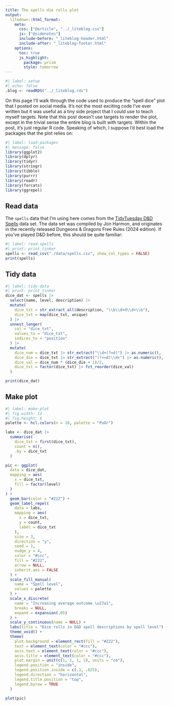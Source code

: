 ```yaml
---
title: The spells die rolls plot
output:
  litedown::html_format:
    meta:
      css: ["@article", "../_liteblog.css"]
      js: ["@sidenotes"]
      include-before: "_liteblog-header.html"
      include-after: "_liteblog-footer.html"
    options:
      toc: true
      js_highlight:
        package: prism
        style: tomorrow
---
```


```r
#| label: setup
#| echo: false
.blog <- readRDS("../_liteblog.rds")
```

On this page I'll walk through the code used to produce the "spell dice" plot that I posted on social media. It's not the most exciting code I've ever written but it was useful as a tiny side project that I could use to teach myself targets. Note that this post doesn't use targets to render the plot, except in the trivial sense the entire blog is built with targets. Within the post, it's just regular R code. Speaking of which, I suppose I'd best load the packages that the plot relies on:

```r
#| label: load-packages
#| message: false
library(ggplot2)
library(dplyr)
library(tidyr)
library(stringr)
library(tibble)
library(purrr)
library(readr)
library(forcats)
library(ggrepel)
```

## Read data

The `spells` data that I'm using here comes from the [TidyTuesday D&D Spells](https://github.com/rfordatascience/tidytuesday/tree/main/data/2024/2024-12-17) data set. The data set was compiled by Jon Harmon, and originates in the recently released Dungeons & Dragons Free Rules (2024 edition). If you've played D&D before, this should be quite familiar:

```r
#| label: read-spells
#| print: print_tinker
spells <- read_csv("./data/spells.csv", show_col_types = FALSE)
print(spells)
```

## Tidy data

```r
#| label: tidy-data
#| print: print_tinker
dice_dat <- spells |>
  select(name, level, description) |>
  mutate(
    dice_txt = str_extract_all(description, "\\b\\d+d\\d+\\b"),
    dice_txt = map(dice_txt, unique)
  ) |>
  unnest_longer(
    col = "dice_txt",
    values_to = "dice_txt",
    indices_to = "position"
  ) |>
  mutate(
    dice_num = dice_txt |> str_extract("\\d+(?=d)") |> as.numeric(),
    dice_die = dice_txt |> str_extract("(?<=d)\\d+") |> as.numeric(),
    dice_val = dice_num * (dice_die + 1)/2,
    dice_txt = factor(dice_txt) |> fct_reorder(dice_val)
  )

print(dice_dat)
```

## Make plot

```r
#| label: make-plot
#| fig.width: 12
#| fig.height: 6
palette <- hcl.colors(n = 10, palette = "PuOr")

labs <- dice_dat |>
  summarise(
    dice_txt = first(dice_txt),
    count = n(),
    .by = dice_txt
  )

pic <- ggplot(
  data = dice_dat,
  mapping = aes(
    x = dice_txt,
    fill = factor(level)
  )
) +
  geom_bar(color = "#222") +
  geom_label_repel(
    data = labs,
    mapping = aes(
      x = dice_txt,
      y = count,
      label = dice_txt
    ),
    size = 3,
    direction = "y",
    seed = 1,
    nudge_y = 4,
    color = "#ccc",
    fill = "#222",
    arrow = NULL,
    inherit.aes = FALSE
  ) +
  scale_fill_manual(
    name = "Spell level",
    values = palette
  ) +
  scale_x_discrete(
    name = "Increasing average outcome \u27a1",
    breaks = NULL,
    expand = expansion(.05)
  ) +
  scale_y_continuous(name = NULL) +
  labs(title = "Dice rolls in D&D spell descriptions by spell level") +
  theme_void() +
  theme(
    plot.background = element_rect(fill = "#222"),
    text = element_text(color = "#ccc"),
    axis.text = element_text(color = "#ccc"),
    axis.title = element_text(color = "#ccc"),
    plot.margin = unit(c(1, 1, 1, 1), units = "cm"),
    legend.position = "inside",
    legend.position.inside = c(.3, .825),
    legend.direction = "horizontal",
    legend.title.position = "top",
    legend.byrow = TRUE
  )

plot(pic)
```

